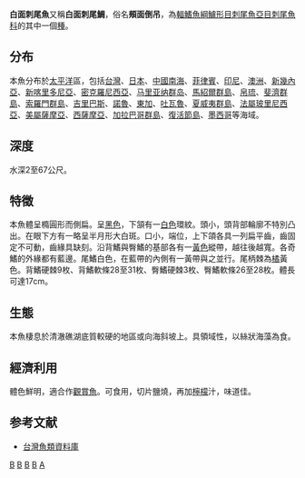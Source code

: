 {{NoteTA
|1=zh-hans:科隆群岛; zh-hk:加拉帕戈斯群島; zh-tw:加拉巴哥群島
|G1=Toponym
}}
{{Speciesbox 
| genus = Acanthurus
| species = nigricans
| image = Acanthurus nigricans SI.jpg
| status = NE
| statu_system = IUCN3.1
| authority = [[Linnaeus|Linnaeus]], 1758
| synonyms = *''Acanthurus aliala''<br /><small>Lesson, 1831</small>
*''Acanthurus glaucoparecius''<br /><small>Cuvier, 1829</small>
*''Acanthurus glaucopareius''<br /><small>Cuvier, 1829</small>
*''Chaetodon nigricans''<br /><small>Linnaeus, 1758</small>
}}
'''白面刺尾魚'''又稱'''白面刺尾鯛'''，俗名'''頰面倒吊'''，為[[輻鰭魚綱|輻鰭魚綱]][[鱸形目|鱸形目]][[刺尾魚亞目|刺尾魚亞目]][[刺尾魚科|刺尾魚科]]的其中一個[[種|種]]。

==分布==
本魚分布於[[太平洋|太平洋]]區，包括[[台灣|台灣]]、[[日本|日本]]、[[中國|中國]][[南海|南海]]、[[菲律賓|菲律賓]]、[[印尼|印尼]]、[[澳洲|澳洲]]、[[新幾內亞|新幾內亞]]、[[新喀里多尼亞|新喀里多尼亞]]、[[密克羅尼西亞|密克羅尼西亞]]、[[马里亚纳群岛|马里亚纳群岛]]、[[馬紹爾群島|馬紹爾群島]]、[[帛琉|帛琉]]、[[斐濟群島|斐濟群島]]、[[索羅門群島|索羅門群島]]、[[吉里巴斯|吉里巴斯]]、[[諾魯|諾魯]]、[[東加|東加]]、[[吐瓦魯|吐瓦魯]]、[[夏威夷群島|夏威夷群島]]、[[法屬玻里尼西亞|法屬玻里尼西亞]]、[[美屬薩摩亞|美屬薩摩亞]]、[[西薩摩亞|西薩摩亞]]、[[加拉巴哥群島|加拉巴哥群島]]、[[復活節島|復活節島]]、[[墨西哥|墨西哥]]等海域。

==深度==
水深2至67公尺。

==特徵==
本魚體呈橢圓形而側扁。呈[[黑色|黑色]]，下頷有一[[白色|白色]]環紋。頭小，頭背部輪廓不特別凸出。在眼下方有一略呈半月形大白斑。口小，端位，上下頜各具一列扁平齒，齒固定不可動，齒緣具缺刻。沿背鰭與臀鰭的基部各有一[[黃色|黃色]]縱帶，越往後越寬。各奇鰭的外緣都有藍邊。尾鰭白色，在藍帶的內側有一黃帶與之並行。尾柄棘為[[橘色|橘]]黃色。背鰭硬棘9枚、背鰭軟條28至31枚、臀鰭硬棘3枚、臀鰭軟條26至28枚。體長可達17cm。

==生態==
本魚棲息於清澈礁湖底質較硬的地區或向海斜坡上。具領域性，以絲狀海藻為食。

==經濟利用==
體色鮮明，適合作[[觀賞魚|觀賞魚]]。可食用，切片鹽燒，再加[[檸檬|檸檬]]汁，味道佳。

==参考文献==
*[http://fishdb.sinica.edu.tw/ 台灣魚類資料庫] {{Wayback|url=http://fishdb.sinica.edu.tw/ |date=20080410000437 }}
{{Taxonbar|from=Q258774}}

[[Category:觀賞魚|B]]
[[Category:食用鱼|B]]
[[Category:刺尾魚屬|B]]
[[Category:卡尔·林奈命名的生物分类|B]]
[[Category:1758年描述的魚類|A]]